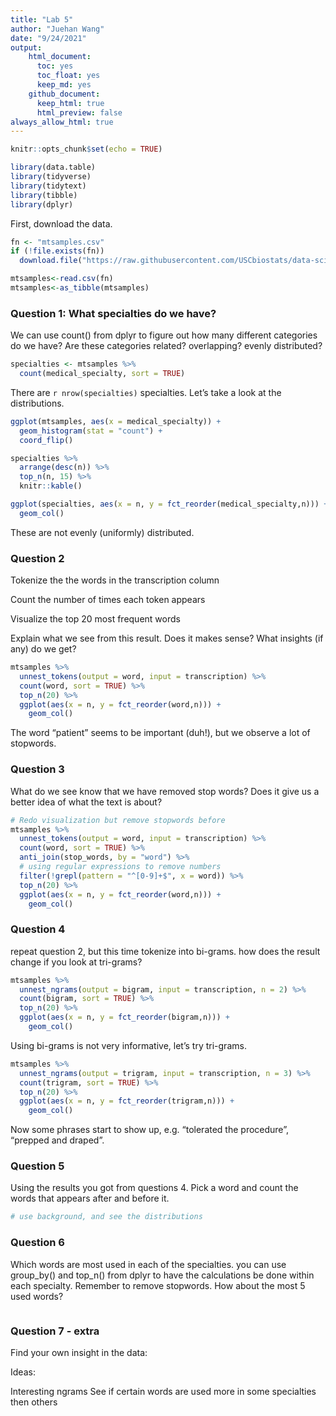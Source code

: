 ```yaml
---
title: "Lab 5"
author: "Juehan Wang"
date: "9/24/2021"
output:
    html_document:
      toc: yes 
      toc_float: yes 
      keep_md: yes
    github_document:
      keep_html: true
      html_preview: false
always_allow_html: true
---
```


```r
knitr::opts_chunk$set(echo = TRUE)
```

```r
library(data.table)
library(tidyverse)
library(tidytext)
library(tibble)
library(dplyr)
```

First, download the data.

```r
fn <- "mtsamples.csv"
if (!file.exists(fn))
  download.file("https://raw.githubusercontent.com/USCbiostats/data-science-data/master/00_mtsamples/mtsamples.csv", destfile = fn)

mtsamples<-read.csv(fn)
mtsamples<-as_tibble(mtsamples)
```

### Question 1: What specialties do we have?

We can use count() from dplyr to figure out how many different categories do we have? Are these categories related? overlapping? evenly distributed?

```r
specialties <- mtsamples %>%
  count(medical_specialty, sort = TRUE)
```

There are `r nrow(specialties)` specialties. Let's take a look at the distributions.

```r
ggplot(mtsamples, aes(x = medical_specialty)) +
  geom_histogram(stat = "count") +
  coord_flip()

specialties %>%
  arrange(desc(n)) %>%
  top_n(n, 15) %>%
  knitr::kable()
```

```r
ggplot(specialties, aes(x = n, y = fct_reorder(medical_specialty,n))) +
  geom_col()
```

These are not evenly (uniformly) distributed.

### Question 2

Tokenize the the words in the transcription column

Count the number of times each token appears

Visualize the top 20 most frequent words

Explain what we see from this result. Does it makes sense? What insights (if any) do we get?

```r
mtsamples %>%
  unnest_tokens(output = word, input = transcription) %>%
  count(word, sort = TRUE) %>%
  top_n(20) %>%
  ggplot(aes(x = n, y = fct_reorder(word,n))) +
    geom_col()
```

The word "patient" seems to be important (duh!), but we observe a lot of stopwords.

### Question 3

What do we see know that we have removed stop words? Does it give us a better idea of what the text is about?

```r
# Redo visualization but remove stopwords before
mtsamples %>%
  unnest_tokens(output = word, input = transcription) %>%
  count(word, sort = TRUE) %>%
  anti_join(stop_words, by = "word") %>%
  # using regular expressions to remove numbers
  filter(!grepl(pattern = "^[0-9]+$", x = word)) %>%
  top_n(20) %>%
  ggplot(aes(x = n, y = fct_reorder(word,n))) +
    geom_col()
```

### Question 4

repeat question 2, but this time tokenize into bi-grams. how does the result change if you look at tri-grams?

```r
mtsamples %>%
  unnest_ngrams(output = bigram, input = transcription, n = 2) %>%
  count(bigram, sort = TRUE) %>%
  top_n(20) %>%
  ggplot(aes(x = n, y = fct_reorder(bigram,n))) +
    geom_col()
```

Using bi-grams is not very informative, let's try tri-grams.

```r
mtsamples %>%
  unnest_ngrams(output = trigram, input = transcription, n = 3) %>%
  count(trigram, sort = TRUE) %>%
  top_n(20) %>%
  ggplot(aes(x = n, y = fct_reorder(trigram,n))) +
    geom_col()
```

Now some phrases start to show up, e.g. "tolerated the procedure", "prepped and draped".

### Question 5

Using the results you got from questions 4. Pick a word and count the words that appears after and before it.



```r
# use background, and see the distributions

```





### Question 6

Which words are most used in each of the specialties. you can use group_by() and top_n() from dplyr to have the calculations be done within each specialty. Remember to remove stopwords. How about the most 5 used words?

```r

```





### Question 7 - extra

Find your own insight in the data:

Ideas:

Interesting ngrams
See if certain words are used more in some specialties then others

```r

```




